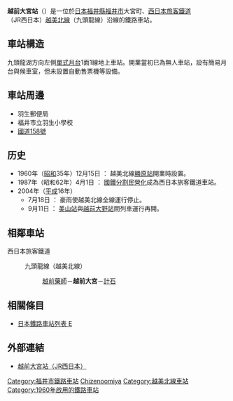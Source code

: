 {{NoteTA
|T=zh-hans:越前大宮站;zh-hk:越前大宮站;zh-tw:越前大宮車站;
|1=zh-hans:越前大宮站;zh-hk:越前大宮站;zh-tw:越前大宮車站;
}}
{{日本車站資訊
|公司色 = #0072bc
|站名 = 越前大宮站
|圖片 = 
|pxl = 
|圖片説明 = 
|日文原名 = 越前大宮
|平假名 = えちぜんおおみや
|羅馬拼音 = Echizen-Ōmiya
|前一站 = [[越前藥師站|越前藥師]]
|前一站距離 = 2.7
|後一站距離 = 2.2
|後一站 = [[計石站|計石]]
|電報略號 = エオ
|所屬公司 = [[西日本旅客鐵道|西日本旅客鐵道]]（JR西日本）
|所屬路線 = {{Color|#999999|■}}[[越美北線|越美北線]]（九頭龍線）<!-- 金澤支社管内の站では、地圖式運賃表にて、北陸本線・山陰本線などの幹線系を青、支線系を灰色（ただしいずれもアーバンネットワークのラインカラーがある線区はそちらを優先）と塗り分けていますので、それに従って灰色を入れています。意味のある色付けですので消さないでください --->
|距離 = 22.2公里（起點站：[[越前花堂站|越前花堂]]）<br />24.8
|起點站 = [[福井站_(福井縣)|福井]]
|所在地 = [[福井縣|福井縣]][[福井市|福井市]]大宮町25中尻江2-2
|車站構造 = [[地上車站|地上車站]]
|月台配置 = 1面1線
|啟用年月日 = 1960年（[[昭和|昭和]]35年）12月15日
|廢站年月日 = 
|上下車人次 = 
|統計年度 = 
|轉車 = 
|備註 = [[無人車站|無人車站]]
}}

'''越前大宮站'''（{{jpn|j=越前大宮駅|hg=えちぜんおおみやえき|rm=Echizen-Ōmiya eki|f=y}}）是一位於[[日本|日本]][[福井縣|福井縣]][[福井市|福井市]]大宮町、[[西日本旅客鐵道|西日本旅客鐵道]]（JR西日本）[[越美北線|越美北線]]（九頭龍線）沿線的鐵路車站。

== 車站構造 ==
九頭龍湖方向左側[[單式月台|單式月台]]1面1線地上車站。開業當初巳為無人車站，設有簡易月台與候車室，但未設置自動售票機等設備。

== 車站周邊 ==
* 羽生郵便局
* 福井市立羽生小學校
* [[國道158號|國道158號]]

== 历史 == 
* 1960年（[[昭和|昭和]]35年）12月15日 ： 越美北線[[勝原站|勝原站]]開業時設置。
* 1987年（昭和62年）4月1日 ： [[國鐵分割民營化|國鐵分割民營化]]成為西日本旅客鐵道車站。
* 2004年（[[平成|平成]]16年）
** 7月18日 ： 豪雨使越美北線全線運行停止。
** 9月11日 ： [[美山站|美山站]]與[[越前大野站|越前大野站]]間列車運行再開。

== 相鄰車站 ==
; 西日本旅客鐵道
: {{Color|#999999|■}}九頭龍線（越美北線）<!-- 隣の站では案内上の名称を優先。灰色を配した理由は站情報テンプレの所に記載 --->
:: [[越前藥師站|越前藥師]]－'''越前大宮'''－[[計石站|計石]]

== 相關條目 ==
* [[日本鐵路車站列表_E|日本鐵路車站列表 E]]

== 外部連結 ==
* [http://www.jr-odekake.net/eki/top.php?id=0542409 越前大宮站（JR西日本）] {{Wayback|url=http://www.jr-odekake.net/eki/top.php?id=0542409 |date=20100612141254 }}

{{越美北線}}

{{DEFAULTSORT:Echizen-Omiya}}
[[Category:福井市鐵路車站|Category:福井市鐵路車站]]
[[Category:日本鐵路車站_E|Chizenoomiya]]
[[Category:越美北線車站|Category:越美北線車站]]
[[Category:1960年啟用的鐵路車站|Category:1960年啟用的鐵路車站]]
